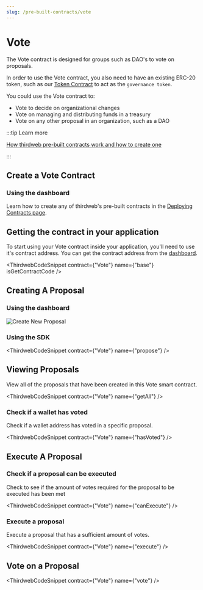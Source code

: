 ```yaml
---
slug: /pre-built-contracts/vote
---
```



# Vote

The Vote contract is designed for groups such as DAO's to vote on proposals.

In order to use the Vote contract, you also need to have an existing ERC-20 token,
such as our [Token Contract](/pre-built-contracts/token) to act as the `governance token`.

You could use the Vote contract to:

- Vote to decide on organizational changes
- Vote on managing and distributing funds in a treasury
- Vote on any other proposal in an organization, such as a DAO

:::tip Learn more

[How thirdweb pre-built contracts work and how to create one](/pre-built-contracts)

:::

## Create a Vote Contract

### Using the dashboard

Learn how to create any of thirdweb's pre-built contracts in the [Deploying Contracts page](/getting-started/deploying-contracts).

## Getting the contract in your application

To start using your Vote contract inside your application, you'll need to use it's contract address. You can get the contract address from the [dashboard](https://thirdweb.com/dashboard).

<ThirdwebCodeSnippet contract={"Vote"} name={"base"} isGetContractCode />

## Creating A Proposal

### Using the dashboard

![Create New Proposal](./assets/create-new-proposal.png)

### Using the SDK

<ThirdwebCodeSnippet contract={"Vote"} name={"propose"} />

## Viewing Proposals

View all of the proposals that have been created in this Vote smart contract.

<ThirdwebCodeSnippet contract={"Vote"} name={"getAll"} />

### Check if a wallet has voted

Check if a wallet address has voted in a specific proposal.

<ThirdwebCodeSnippet contract={"Vote"} name={"hasVoted"} />

## Execute A Proposal

### Check if a proposal can be executed

Check to see if the amount of votes required for the proposal to be executed has been met

<ThirdwebCodeSnippet contract={"Vote"} name={"canExecute"} />

### Execute a proposal

Execute a proposal that has a sufficient amount of votes.

<ThirdwebCodeSnippet contract={"Vote"} name={"execute"} />

## Vote on a Proposal

<ThirdwebCodeSnippet contract={"Vote"} name={"vote"} />
